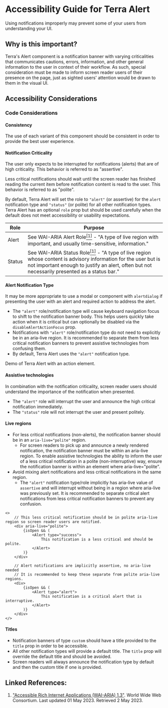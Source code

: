 

<Badge />

# Accessibility Guide for Terra Alert

<Notice variant="important" ariaLevel="2">

Using notifications improperly may prevent some of your users from understanding your UI.

</Notice>

<Whitespace />

## Why is this important?

Terra's Alert component is a notification banner with varying criticalities that communicates cautions, errors, information, and other general information to the user in context of their workflow. As such, special consideration must be made to inform screen reader users of their presence on the page, just as sighted users' attention would be drawn to them in the visual UI.

## Accessibility Considerations

### Code Considerations

#### Consistency

The use of each variant of this component should be consistent in order to provide the best user experience.

#### Notification Criticality

The user only expects to be interrupted for notifications (alerts) that are of high criticality. This behavior is referred to as "assertive".

Less critical notifications should wait until the screen reader has finished reading the current item before notification content is read to the user. This behavior is referred to as "polite".

By default, Terra Alert will set the role to `"alert"` (or assertive) for the `alert` notification type and `"status"` (or polite) for all other notification types.
Terra Alert has an optional `role` prop but should be used carefully when the default does not meet accessibility or usability expectations.

| Role | Purpose |
| --- | --- |
| Alert | See <Hyperlink href="https://w3c.github.io/aria/#alert" variant="external">WAI-ARIA Alert Role</Hyperlink>[<sup>[1]</sup>](/components/cerner-terra-core-docs/alert/accessibility-guide#linked-references) - "A type of live region with important, and usually time-sensitive, information." |
| Status | See <Hyperlink href="https://w3c.github.io/aria/#status" variant="external">WAI-ARIA Status Role</Hyperlink>[<sup>[1]</sup>](/components/cerner-terra-core-docs/alert/accessibility-guide#linked-references) - "A type of live region whose content is advisory information for the user but is not important enough to justify an alert, often but not necessarily presented as a status bar." |

#### Alert Notification Type

<Notice variant="ux-recommendation" ariaLevel="6">

It may be more appropriate to use a modal or component with `alertdialog` if presenting the user with an alert and required action to address the alert.

</Notice>

- The `"alert"` role/notification type will cause keyboard navigation focus to shift to the notification banner body.
        This helps users quickly take action when it is critical but can optionally be disabled via the `disableAlertActionFocus` prop.
- Notifications with `"alert"` role/notification type do not need to explicitly be in an aria-live region.
        It is recommended to separate them from less critical notification banners to prevent assistive technologies from confusing them.
- By default, Terra Alert uses the `"alert"` notification type.

Demo of Terra Alert with an action element.

<AlertActionFocusDemo />

#### Assistive technologies

In combination with the notification criticality, screen reader users should understand the importance of the notification when presented.

* The `"alert"` role will interrupt the user and announce the high critical notification immediately.
* The `"status"` role will not interrupt the user and present politely.

#### Live regions

- For less critical notifications (non-alerts), the notification banner should be in an `aria-live="polite"` region.
    - For screen readers to pick up and announce a newly rendered notification, the notification banner must be within an aria-live region.
    To enable assistive technologies the ability to inform the user of a less critical notification in a polite (non-interruptive) way, ensure the notification banner is
    within an element where aria-live="polite".
- Avoid mixing alert notifications and less critical notifications in the same region.
    - The `"alert"` notification type/role implicitly has aria-live value of `assertive` and will interrupt without being in a region where aria-live was previously set.
    It is recommended to separate critical alert notifications from less critical notification banners to prevent any confusion.

<div aria-label="Example code">


    <>
        // This less critical notification should be in polite aria-live region so screen reader users are notified.
        <div aria-live="polite">
            {isOpen && (
                <Alert type="success">
                    This notification is a less critical and should be polite.
                </Alert>
            )}
        </div>

        // Alert notifications are implicitly assertive, no aria-live needed
        // It is recommended to keep these separate from polite aria-live regions.
        <div>
            {isOpen && (
                <Alert type="alert">
                    This notification is a critical alert that is interruptive.
                </Alert>
            )}
        </div>
    </>

</div>

#### Titles

- Notification banners of type `custom` should have a title provided to the `title` prop in order to be accessible.
- All other notification types will provide a default title. The `title` prop will override the default title and should be avoided.
- Screen readers will always announce the notification type by default and then the custom title if one is provided.

<CustomExampleNoTitle title="Bad: Avoid notifications with no titles" />
<CustomExample title="Good: Titles help users understand notifications" />

## Linked References:
1. ["Accessible Rich Internet Applications (WAI-ARIA) 1.3"](https://w3c.github.io/aria/). World Wide Web Consortium. Last updated 01 May 2023. Retrieved 2 May 2023.